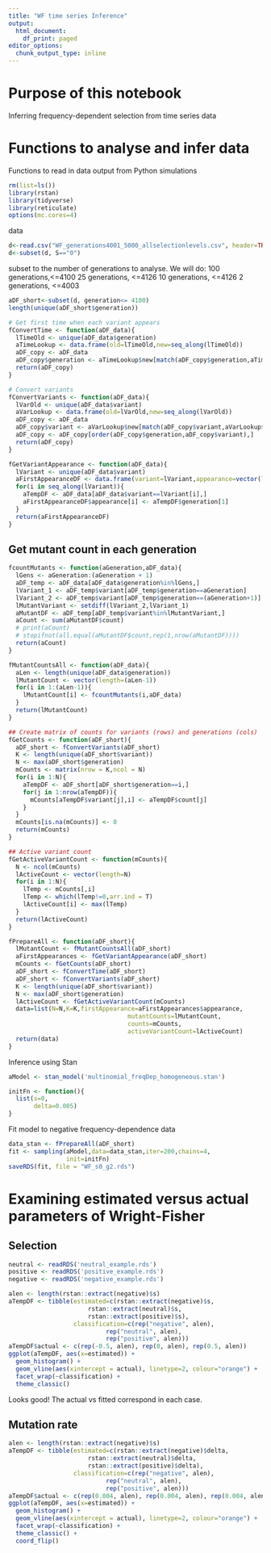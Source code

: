 ```yaml
---
title: "WF time series Inference"
output:
  html_document:
    df_print: paged
editor_options:
  chunk_output_type: inline
---
```


# Purpose of this notebook
Inferring frequency-dependent selection from time series data

# Functions to analyse and infer data
Functions to read in data output from Python simulations
```r
rm(list=ls())
library(rstan)
library(tidyverse)
library(reticulate)
options(mc.cores=4)
```
data
```r
d<-read.csv("WF_generations4001_5000_allselectionlevels.csv", header=TRUE)
d<-subset(d, S=="0")
```
subset to the number of generations to analyse. 
We will do:
100 generations,<=4100
25 generations, <=4126
10 generations, <=4126
2 generations, <=4003

```r
aDF_short<-subset(d, generation<= 4100)
length(unique(aDF_short$generation))
```

```r
# Get first time when each variant appears
fConvertTime <- function(aDF_data){
  lTimeOld <- unique(aDF_data$generation)
  aTimeLookup <- data.frame(old=lTimeOld,new=seq_along(lTimeOld))
  aDF_copy <- aDF_data
  aDF_copy$generation <- aTimeLookup$new[match(aDF_copy$generation,aTimeLookup$old)]
  return(aDF_copy)
}

# Convert variants
fConvertVariants <- function(aDF_data){
  lVarOld <- unique(aDF_data$variant)
  aVarLookup <- data.frame(old=lVarOld,new=seq_along(lVarOld))
  aDF_copy <- aDF_data
  aDF_copy$variant <- aVarLookup$new[match(aDF_copy$variant,aVarLookup$old)]
  aDF_copy <- aDF_copy[order(aDF_copy$generation,aDF_copy$variant),]
  return(aDF_copy)
}

fGetVariantAppearance <- function(aDF_data){
  lVariant <- unique(aDF_data$variant)
  aFirstAppearanceDF <- data.frame(variant=lVariant,appearance=vector(length = length(lVariant)))
  for(i in seq_along(lVariant)){
    aTempDF <- aDF_data[aDF_data$variant==lVariant[i],]
    aFirstAppearanceDF$appearance[i] <- aTempDF$generation[1]
  }
  return(aFirstAppearanceDF)
}
```
## Get mutant count in each generation
```r
fcountMutants <- function(aGeneration,aDF_data){
  lGens <- aGeneration:(aGeneration + 1)
  aDF_temp <- aDF_data[aDF_data$generation%in%lGens,]
  lVariant_1 <- aDF_temp$variant[aDF_temp$generation==aGeneration]
  lVariant_2 <- aDF_temp$variant[aDF_temp$generation==(aGeneration+1)]
  lMutantVariant <- setdiff(lVariant_2,lVariant_1)
  aMutantDF <- aDF_temp[aDF_temp$variant%in%lMutantVariant,]
  aCount <- sum(aMutantDF$count)
  # print(aCount)
  # stopifnot(all.equal(aMutantDF$count,rep(1,nrow(aMutantDF))))
  return(aCount)
}

fMutantCountsAll <- function(aDF_data){
  aLen <- length(unique(aDF_data$generation))
  lMutantCount <- vector(length=(aLen-1))
  for(i in 1:(aLen-1)){
    lMutantCount[i] <- fcountMutants(i,aDF_data)
  }
  return(lMutantCount)
}

## Create matrix of counts for variants (rows) and generations (cols)
fGetCounts <- function(aDF_short){
  aDF_short <- fConvertVariants(aDF_short)
  K <- length(unique(aDF_short$variant))
  N <- max(aDF_short$generation)
  mCounts <- matrix(nrow = K,ncol = N)
  for(i in 1:N){
    aTempDF <- aDF_short[aDF_short$generation==i,]
    for(j in 1:nrow(aTempDF)){
      mCounts[aTempDF$variant[j],i] <- aTempDF$count[j]
    }
  }
  mCounts[is.na(mCounts)] <- 0
  return(mCounts)
}

## Active variant count
fGetActiveVariantCount <- function(mCounts){
  N <- ncol(mCounts)
  lActiveCount <- vector(length=N)
  for(i in 1:N){
    lTemp <- mCounts[,i]
    lTemp <- which(lTemp!=0,arr.ind = T)
    lActiveCount[i] <- max(lTemp)
  }
  return(lActiveCount) 
}

fPrepareAll <- function(aDF_short){
  lMutantCount <- fMutantCountsAll(aDF_short)
  aFirstAppearances <- fGetVariantAppearance(aDF_short)
  mCounts <- fGetCounts(aDF_short)
  aDF_short <- fConvertTime(aDF_short)
  aDF_short <- fConvertVariants(aDF_short)
  K <- length(unique(aDF_short$variant))
  N <- max(aDF_short$generation)
  lActiveCount <- fGetActiveVariantCount(mCounts)
  data=list(N=N,K=K,firstAppearance=aFirstAppearances$appearance,
                                 mutantCounts=lMutantCount,
                                 counts=mCounts,
                                 activeVariantCount=lActiveCount)
  return(data)
}

```

Inference using Stan
```r
aModel <- stan_model('multinomial_freqDep_homogeneous.stan')

initFn <- function(){
  list(s=0,
       delta=0.005)
}
```
Fit model to negative frequency-dependence data
```r
data_stan <- fPrepareAll(aDF_short)
fit <- sampling(aModel,data=data_stan,iter=200,chains=4,
                init=initFn)
saveRDS(fit, file = "WF_s0_g2.rds")
```

# Examining estimated versus actual parameters of Wright-Fisher
## Selection
```r
neutral <- readRDS('neutral_example.rds')
positive <- readRDS('positive_example.rds')
negative <- readRDS('negative_example.rds')

alen <- length(rstan::extract(negative)$s)
aTempDF <- tibble(estimated=c(rstan::extract(negative)$s,
                      rstan::extract(neutral)$s,
                      rstan::extract(positive)$s),
                  classification=c(rep("negative", alen),
                           rep("neutral", alen),
                           rep("positive", alen)))
aTempDF$actual <- c(rep(-0.5, alen), rep(0, alen), rep(0.5, alen))
ggplot(aTempDF, aes(x=estimated)) + 
  geom_histogram() +
  geom_vline(aes(xintercept = actual), linetype=2, colour="orange") +
  facet_wrap(~classification) +
  theme_classic()
```

Looks good! The actual vs fitted correspond in each case.

## Mutation rate
```r
alen <- length(rstan::extract(negative)$s)
aTempDF <- tibble(estimated=c(rstan::extract(negative)$delta,
                      rstan::extract(neutral)$delta,
                      rstan::extract(positive)$delta),
                  classification=c(rep("negative", alen),
                           rep("neutral", alen),
                           rep("positive", alen)))
aTempDF$actual <- c(rep(0.004, alen), rep(0.004, alen), rep(0.004, alen))
ggplot(aTempDF, aes(x=estimated)) + 
  geom_histogram() +
  geom_vline(aes(xintercept = actual), linetype=2, colour="orange") +
  facet_wrap(~classification) +
  theme_classic() + 
  coord_flip()
```
